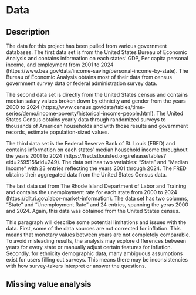 # Data

## Description

The data for this project has been pulled from various government databases. The first data set is from the United States Bureau of Economic Analysis and contains information on each states' GDP, Per capita personal income, and employment from 2001 to 2024 (https://www.bea.gov/data/income-saving/personal-income-by-state). The Bureau of Economic Analysis obtains most of their data from census government survey data or federal administration survey data. 

The second data set is directly from the United States census and contains median salary values broken down by ethnicity and gender from the years 2000 to 2024 (https://www.census.gov/data/tables/time-series/demo/income-poverty/historical-income-people.html). The United States Census obtains yearly data through randomized surveys to thousands of American households and with those results and government records, estimate population-sized values. 


The third data set is the Federal Reserve Bank of St. Louis (FRED) and contains information on each states' median household income throughout the years 2001 to 2024 (https://fred.stlouisfed.org/release/tables?eid=259515&rid=249). The data set has two variables: "State" and "Median Income" with 23 entries reflecting the years 2001 through 2024. The FRED obtains their aggregated data from the United States Census data. 

The last data set from The Rhode Island Department of Labor and Training and contains the unemployment rate for each state from 2000 to 2024 (https://dlt.ri.gov/labor-market-information). The data set has two columns, "State" and "Unemployment Rate" and 24 entries, spanning the yeras 2000 and 2024. Again, this data was obtained from the United States census. 


This paragraph will describe some potential limitations and issues with the data. First, some of the data sources are not corrected for inflation. This means that monetary values between years are not completely comparable. To avoid misleading results, the analysis may explore differences between years for every state or manually adjust certain features for inflation. Secondly, for ethnicity demographic data, many ambiguous assumptions exist for users filling out surveys. This means there may be inconsistencies with how survey-takers interpret or answer the questions.

## Missing value analysis
